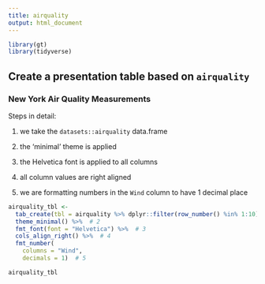 ```yaml
---
title: airquality
output: html_document
---
```


```r
library(gt)
library(tidyverse)
```


## Create a presentation table based on `airquality`

### New York Air Quality Measurements

Steps in detail:

 1. we take the `datasets::airquality` data.frame
 
 2. the 'minimal' theme is applied
 
 3. the Helvetica font is applied to all columns
 
 4. all column values are right aligned
 
 5. we are formatting numbers in the `Wind` column to have 1 decimal place

```r
airquality_tbl <-
  tab_create(tbl = airquality %>% dplyr::filter(row_number() %in% 1:10)) %>%  # 1
  theme_minimal() %>%  # 2
  fmt_font(font = "Helvetica") %>%  # 3
  cols_align_right() %>%  # 4
  fmt_number(
    columns = "Wind",
    decimals = 1)  # 5
```

```r
airquality_tbl
```

